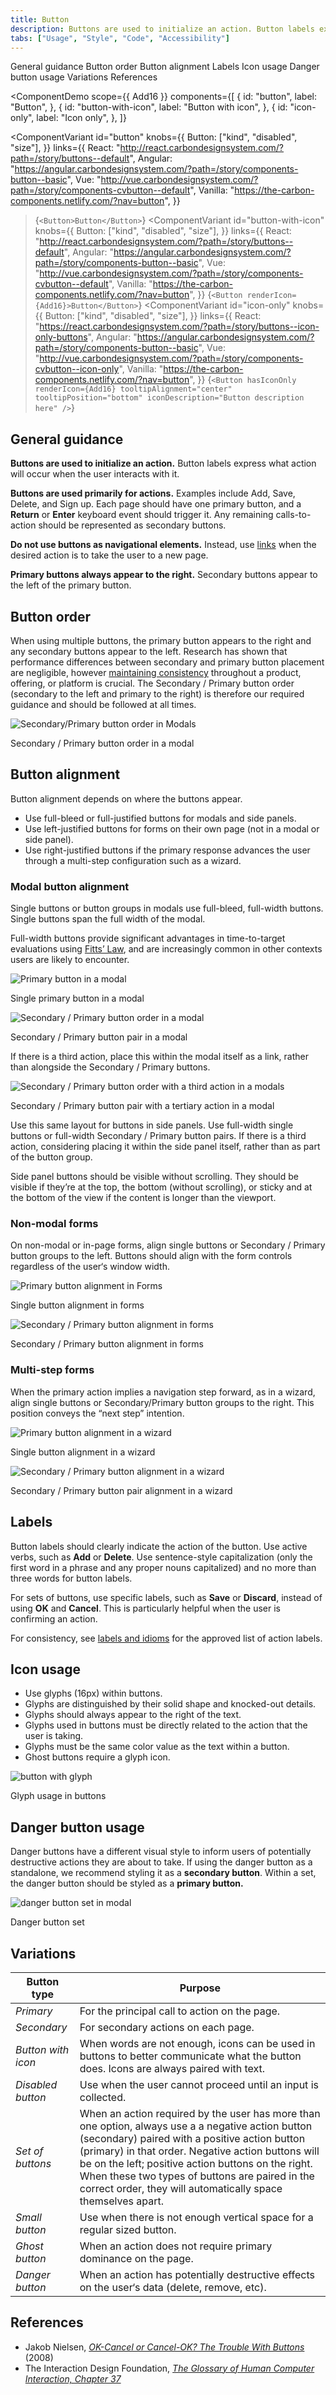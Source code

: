 ```yaml
---
title: Button
description: Buttons are used to initialize an action. Button labels express what action will occur when the user interacts with it.
tabs: ["Usage", "Style", "Code", "Accessibility"]
---
```


<AnchorLinks>

<AnchorLink>General guidance</AnchorLink>
<AnchorLink>Button order</AnchorLink>
<AnchorLink>Button alignment</AnchorLink>
<AnchorLink>Labels</AnchorLink>
<AnchorLink>Icon usage</AnchorLink>
<AnchorLink>Danger button usage</AnchorLink>
<AnchorLink>Variations</AnchorLink>
<AnchorLink>References</AnchorLink>

</AnchorLinks>


<ComponentDemo
  scope={{ Add16 }}
  components={[
    {
      id: "button",
      label: "Button",
    },
    {
      id: "button-with-icon",
      label: "Button with icon",
    },
    {
      id: "icon-only",
      label: "Icon only",
    },
  ]}
>
  <ComponentVariant
    id="button"
    knobs={{
      Button: ["kind", "disabled", "size"],
    }}
    links={{
      React:
        "http://react.carbondesignsystem.com/?path=/story/buttons--default",
      Angular:
        "https://angular.carbondesignsystem.com/?path=/story/components-button--basic",
      Vue:
        "http://vue.carbondesignsystem.com/?path=/story/components-cvbutton--default",
      Vanilla: "https://the-carbon-components.netlify.com/?nav=button",
    }}
  >{`
      <Button>Button</Button>
    `}</ComponentVariant>
  <ComponentVariant
    id="button-with-icon"
    knobs={{
      Button: ["kind", "disabled", "size"],
    }}
    links={{
      React:
        "http://react.carbondesignsystem.com/?path=/story/buttons--default",
      Angular:
        "https://angular.carbondesignsystem.com/?path=/story/components-button--basic",
      Vue:
        "http://vue.carbondesignsystem.com/?path=/story/components-cvbutton--default",
      Vanilla: "https://the-carbon-components.netlify.com/?nav=button",
    }}
  >{`
      <Button renderIcon={Add16}>Button</Button>
    `}</ComponentVariant>
  <ComponentVariant
    id="icon-only"
    knobs={{
      Button: ["kind", "disabled", "size"],
    }}
    links={{
      React:
        "https://react.carbondesignsystem.com/?path=/story/buttons--icon-only-buttons",
      Angular:
        "https://angular.carbondesignsystem.com/?path=/story/components-button--basic",
      Vue:
        "http://vue.carbondesignsystem.com/?path=/story/components-cvbutton--icon-only",
      Vanilla: "https://the-carbon-components.netlify.com/?nav=button",
    }}
  >{`
      <Button
        hasIconOnly
        renderIcon={Add16}
        tooltipAlignment="center"
        tooltipPosition="bottom"
        iconDescription="Button description here"
      />
  `}</ComponentVariant>
</ComponentDemo>

## General guidance

**Buttons are used to initialize an action.** Button labels express what action will occur when the user interacts with it.

**Buttons are used primarily for actions.** Examples include Add, Save, Delete, and Sign up. Each page should have one primary button, and a **Return** or **Enter** keyboard event should trigger it. Any remaining calls-to-action should be represented as secondary buttons.

**Do not use buttons as navigational elements.** Instead, use [links](/components/link/code) when the desired action is to take the user to a new page.

**Primary buttons always appear to the right.** Secondary buttons appear to the left of the primary button.

## Button order

When using multiple buttons, the primary button appears to the right and any secondary buttons appear to the left. Research has shown that performance differences between secondary and primary button placement are negligible, however [maintaining consistency](https://www.nngroup.com/articles/ok-cancel-or-cancel-ok/) throughout a product, offering, or platform is crucial. The Secondary / Primary button order (secondary to the left and primary to the right) is therefore our required guidance and should be followed at all times.

<Row>
<Column colLg={8}>

![Secondary/Primary button order in Modals](images/button-usage-4.png)

<Caption>Secondary / Primary button order in a modal</Caption>

</Column>
</Row>

## Button alignment

Button alignment depends on where the buttons appear.

- Use full-bleed or full-justified buttons for modals and side panels.
- Use left-justified buttons for forms on their own page (not in a modal or side panel).
- Use right-justified buttons if the primary response advances the user through a multi-step configuration such as a wizard.

### Modal button alignment

Single buttons or button groups in modals use full-bleed, full-width buttons. Single buttons span the full width of the modal.

Full-width buttons provide significant advantages in time-to-target evaluations using [Fitts’ Law](https://www.interaction-design.org/literature/book/the-glossary-of-human-computer-interaction/fitts-s-law), and are increasingly common in other contexts users are likely to encounter.

<Row>
<Column colLg={8}>

![Primary button in a modal](images/button-usage-3.png)

<Caption>Single primary button in a modal</Caption>

</Column>
</Row>

<Row>
<Column colLg={8}>

![Secondary / Primary button order in a modal](images/button-usage-4.png)

<Caption>Secondary / Primary button pair in a modal</Caption>

</Column>
</Row>

If there is a third action, place this within the modal itself as a link, rather than alongside the Secondary / Primary buttons.

<Row>
<Column colLg={8}>

![Secondary / Primary button order with a third action in a modals](images/button-usage-5.png)

<Caption>
  Secondary / Primary button pair with a tertiary action in a modal
</Caption>

</Column>
</Row>

Use this same layout for buttons in side panels. Use full-width single buttons or full-width Secondary / Primary button pairs. If there is a third action, considering placing it within the side panel itself, rather than as part of the button group.

Side panel buttons should be visible without scrolling. They should be visible if they’re at the top, the bottom (without scrolling), or sticky and at the bottom of the view if the content is longer than the viewport.

### Non-modal forms

On non-modal or in-page forms, align single buttons or Secondary / Primary button groups to the left. Buttons should align with the form controls regardless of the user‘s window width.

<Row>
<Column colLg={8}>

![Primary button alignment in Forms](images/button-usage-6.png)

<Caption>Single button alignment in forms</Caption>

</Column>
</Row>

<Row>
<Column colLg={8}>

![Secondary / Primary button alignment in forms](images/button-usage-7.png)

<Caption>Secondary / Primary button alignment in forms</Caption>

</Column>
</Row>

### Multi-step forms

When the primary action implies a navigation step forward, as in a wizard, align single buttons or Secondary/Primary button groups to the right. This position conveys the “next step” intention.

<Row>
<Column colLg={8}>

![Primary button alignment in a wizard](images/button-usage-8.png)

<Caption>Single button alignment in a wizard</Caption>

</Column>
</Row>

<Row>
<Column colLg={8}>

![Secondary / Primary button alignment in a wizard](images/button-usage-9.png)

<Caption>Secondary / Primary button pair alignment in a wizard</Caption>

</Column>
</Row>

## Labels

Button labels should clearly indicate the action of the button. Use active verbs, such as **Add** or **Delete**. Use sentence-style capitalization (only the first word in a phrase and any proper nouns capitalized) and no more than three words for button labels.

For sets of buttons, use specific labels, such as **Save** or **Discard**, instead of using **OK** and **Cancel**. This is particularly helpful when the user is confirming an action.

For consistency, see [labels and idioms](/guidelines/content/glossary) for the approved list of action labels.

## Icon usage

- Use glyphs (16px) within buttons.
- Glyphs are distinguished by their solid shape and knocked-out details.
- Glyphs should always appear to the right of the text.
- Glyphs used in buttons must be directly related to the action that the user is taking.
- Glyphs must be the same color value as the text within a button.
- Ghost buttons require a glyph icon.

<Row>
<Column colLg={8}>

![button with glyph](images/button-usage-1.png)

<Caption>Glyph usage in buttons</Caption>

</Column>
</Row>

## Danger button usage

Danger buttons have a different visual style to inform users of potentially destructive actions they are about to take. If using the danger button as a standalone, we recommend styling it as a **secondary button**. Within a set, the danger button should be styled as a **primary button.**

<Row>
<Column colLg={8}>

![danger button set in modal](images/button-usage-2.png)

<Caption>Danger button set</Caption>

</Column>
</Row>

## Variations

| Button type        | Purpose                                                                                                                                                                                                                                                                                                                                                                           |
| ------------------ | --------------------------------------------------------------------------------------------------------------------------------------------------------------------------------------------------------------------------------------------------------------------------------------------------------------------------------------------------------------------------------- |
| _Primary_          | For the principal call to action on the page.                                                                                                                                                                                                                                                                                                                                     |
| _Secondary_        | For secondary actions on each page.                                                                                                                                                                                                                                                                                                                                               |
| _Button with icon_ | When words are not enough, icons can be used in buttons to better communicate what the button does. Icons are always paired with text.                                                                                                                                                                                                                                            |
| _Disabled button_  | Use when the user cannot proceed until an input is collected.                                                                                                                                                                                                                                                                                                                     |
| _Set of buttons_   | When an action required by the user has more than one option, always use a a negative action button (secondary) paired with a positive action button (primary) in that order. Negative action buttons will be on the left; positive action buttons on the right. When these two types of buttons are paired in the correct order, they will automatically space themselves apart. |
| _Small button_     | Use when there is not enough vertical space for a regular sized button.                                                                                                                                                                                                                                                                                                           |
| _Ghost button_     | When an action does not require primary dominance on the page.                                                                                                                                                                                                                                                                                                                    |
| _Danger button_    | When an action has potentially destructive effects on the user‘s data (delete, remove, etc).                                                                                                                                                                                                                                                                                      |

## References

- Jakob Nielsen, [_OK-Cancel or Cancel-OK? The Trouble With Buttons_](https://www.nngroup.com/articles/ok-cancel-or-cancel-ok/) (2008)
- The Interaction Design Foundation, [_The Glossary of Human Computer Interaction, Chapter 37_](https://www.interaction-design.org/literature/book/the-glossary-of-human-computer-interaction/fitts-s-law)
